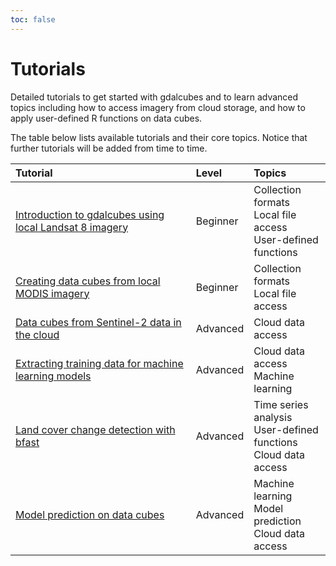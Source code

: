 ```yaml
---
toc: false
---
```



# Tutorials


Detailed tutorials to get started with gdalcubes and to learn advanced topics including how to access imagery from
cloud storage, and how to apply user-defined R functions on data cubes.

The table below lists available tutorials and their core topics. Notice that further tutorials will be added from time to time. 


| Tutorial                                                        | Level    | Topics                     |
|:---------------------------------------------------------------- |:------------- |:-------------------------- |
| [Introduction to gdalcubes using local Landsat 8 imagery](Landsat8_getting_started/Landsat8_getting_started.Rmd)  | Beginner       | Collection formats<br>Local file access<br>User-defined functions | Local file access |
| [Creating data cubes from local MODIS imagery](vignettes/gc01_MODIS.Rmd)  | Beginner        | Collection formats<br>Local file access |
| [Data cubes from Sentinel-2 data in the cloud](vignettes/gc02_AWS_Sentinel2.Rmd)  | Advanced        | Cloud data access |
| [Extracting training data for machine learning models](vignettes/gc03_ML_training_data.Rmd) | Advanced         | Cloud data access<br>Machine learning |
| [Land cover change detection with bfast](bfast/bfast.qmd)   | Advanced       | Time series analysis<br>User-defined functions<br>Cloud data access |
| [Model prediction on data cubes](prediction/prediction.qmd)   | Advanced       | Machine learning<br>Model prediction<br>Cloud data access|



